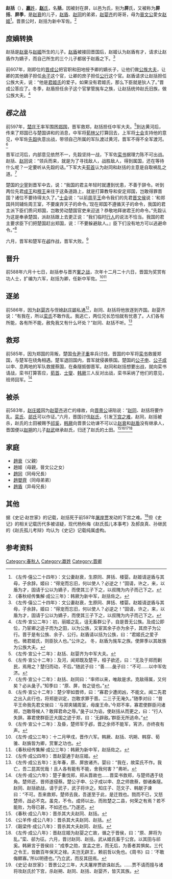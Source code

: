 {{Otheruses|subject=春秋时期[[赵衰|赵衰]]的儿子|other=战国时期赵国[[趙奢|趙奢]]的兒子|赵括}}

{{Infobox 先秦人物
|名稱=赵括
|別稱=屏括、屏季
|姓=[[嬴姓|嬴姓]]
|氏=[[趙氏|趙氏]]、屏氏
|名=括
|字=
|別名=
|別字=
|諡號=
|時代=春秋時期（東周）
|國家=晉國
|身份=趙氏宗主
|官位=[[晋国|晋国]][[公族大夫|公族大夫]]（前607年）<ref name="2years"></ref><br>[[晋国|晋国]][[中军大夫|中军大夫]]（前597年）<ref name="12years"></ref><br>[[晋国|晋国]][[新中军佐|新中军佐]] （前587年）<ref name="3years"></ref><ref name="autogenerated2"></ref>
|爵位=
|出生日期=
|出生地點=
|逝世日期=前583年
|逝世地點=
|在位年代=
|父=[[趙衰|趙衰]]
|母=趙姬
|正妻=
|妾=
|夫=
|子女=
|太子=
|都城=
|居所=
|墓葬=
|著作=
}}

'''赵括'''（{{bd||？|前583年||catIdx=Z}}），[[嬴姓|'''嬴'''姓]]，[[赵氏|'''赵'''氏]]，名'''括'''，因被封在屏，以邑为氏，别为'''屏'''氏，又被称为'''屏括'''、'''屏季'''，是[[赵衰|赵衰]]的儿子，[[赵盾|赵盾]]、[[赵同|赵同]]的弟弟，[[赵婴齐_(春秋)|赵婴齐]]的哥哥，母为[[晉文公|晉文公]]愛女[[赵姬_(晋国)|赵姬]]<ref name=autogenerated1>《左传·僖公二十四年》：文公妻赵衰，生原同、屏括、楼婴。赵姬请逆盾与其母，子余辞。姬曰：“得宠而忘旧，何以使人？必逆之！”固请，许之，来，以盾为才，固请于公以为嫡子，而使其三子下之，以叔隗为内子而己下之。</ref>。晋景公时，赵括为新中军佐。<ref name=autogenerated2>《春秋经传集解·成公三年》：韩厥为新中军，赵括佐之。</ref>

== 庶嫡转换 ==
赵括是[[赵衰|赵衰]]与[[赵姬_(晋国)|赵姬]]所生的儿子。[[赵盾|赵盾]]被接回晋国后，赵姬认为赵盾有才，请求让赵盾作为嫡子，而自己所生的三个儿子都居于赵盾之下。<ref name=autogenerated1>《左传·僖公二十四年》：文公妻赵衰，生原同、屏括、楼婴。赵姬请逆盾与其母，子余辞。姬曰：“得宠而忘旧，何以使人？必逆之！”固请，许之，来，以盾为才，固请于公以为嫡子，而使其三子下之，以叔隗为内子而己下之。</ref>

前607年，刚即位的[[晋成公|晋成公]]把官职和田地授予卿的嫡长子，让他们做[[公族大夫|公族大夫]]，让卿的其他嫡子担任[[余子|余子]]这个官，让卿的庶子担任[[公行_(官职)|公行]]这个官。赵盾请求让赵括担任公族大夫，说：“他是[[赵姬_(晋国)|君姬氏]]的爱子。如果没有君姬氏，那么下臣就是狄人了。”晋成公答应了。冬季，赵盾担任余子这个官掌管旄车之族，让赵括统帅赵氏旧族，做公族大夫。<ref name="2years">《左传·宣公二年》：初，丽姬之乱，诅无畜群公子，自是晋无公族。及成公即位，乃宦卿之适子而为之田，以为公族，又宦其余子亦为余子，其庶子为公行。晋于是有公族、余子、公行。赵盾请以括为公族，曰：“君姬氏之爱子也。微君姬氏，则臣狄人也。”公许之。
冬，赵盾为旄车之族。使屏季以其故族为公族大夫。</ref>

== 邲之战 ==
{{main|邲之战}} 
前597年，[[楚庄王|楚庄王]]率军围困[[郑国|郑国]]，晋军救郑，赵括担任中军大夫。<ref name="12years">《左传·宣公十二年》：赵括、赵婴齐为中军大夫。</ref>到达黄河后，传来了郑国已与楚国讲和的消息，中军将[[荀林父|荀林父]]打算回去，上军将[[士会|士会]]支持他的意见，中军佐[[先縠|先縠]]执意出战，带领自己所属的军队渡过黄河，晋军不得不全军渡河。<ref>《左传·宣公十二年》：及河，闻郑既及楚平，桓子欲还，曰：“无及于郑而剿民，焉用之？楚归而动，不后。”随武子曰：“善……彘子曰：“不可……以中军佐济。</ref>

晋军过河后，内部意见依然不一，先縠坚持一战，下军佐[[栾书|栾书]]据理力陈不可出战。赵括、[[赵同|赵同]]说：“领兵而来，就是为了寻找敌人，战胜敌人，得到属国，还在等待什么呢？一定要听从先縠的话。”下军大夫[[荀首|荀首]]认为赵同和赵括的主意是自取祸乱之道。<ref>《左传·宣公十二年》：赵括、赵同曰：“率师以来，唯敌是求。克敌得属，又何矣？必从彘子。”知季曰：“原、屏，咎之徒也。”</ref>

楚国的[[少宰|少宰]]到晋军中去，说：“我国的君主年轻时就遭到忧患，不善于辞令。听到两位先君[[楚成王|成王]]和[[楚穆王|穆王]]来往于这条道路上，就是打算教导和安定郑国，岂敢得罪晋国？诸位不要待得太久了。”[[士会|士会]]说：“以前[[周平王|周平王]]命令我们的先君[[晋文侯|晋文侯]]说：‘和郑国共同辅佐周王室，不要废弃天子的命令。’现在郑国不遵循天子的命令，我国的君主派下臣们质问郑国，岂敢劳动楚国官吏来迎送？恭敬地拜谢君王的命令。”先縠认为这是奉承楚国，派赵括跟上去更正说：“我们临时[[行人_(官职)|行人]]的说法不恰当。我国的君主要求臣下们把楚国赶出郑国，说：『不要躲避敌人。』臣下们没有地方可以逃避命令。”<ref>《左传·宣公十二年》：楚少宰如晋师，曰：“寡君少遭闵凶，不能文。闻二先君之出入此行也，将郑是训定，岂敢求罪于晋。二三子无淹久。”随季对曰：“昔平王命我先君文侯曰：‘与郑夹辅周室，毋废王命。’今郑不率，寡君使群臣问诸郑，岂敢辱候人？敢拜君命之辱。”彘子以为谄，使赵括从而更之，曰：“行人失辞。寡君使群臣迁大国之迹于郑，曰：‘无辟敌。’群臣无所逃命。”</ref>

六月，晋军和楚军在[[邲之战|邲]]作战，晋军大败。<ref>《左传·宣公十二年》：及昏，楚师军于邲，晋之余师不能军，宵济，亦终夜有声。</ref>

==晋升==
前588年六月十七日，赵括参与晋齐[[鞌之战|鞌之战]]，次年十二月二十六日，晋国为奖赏有功人士，扩编为六军，赵括为卿，任新中军佐。<ref name="3years">《左传·成公三年》：十二月甲戌，晋作六军。韩厥、赵括、巩朔、韩穿、荀骓、赵旃皆为卿，赏鞌之功也。</ref><ref name=autogenerated2>《春秋经传集解·成公三年》：韩厥为新中军，赵括佐之。</ref>

==逐弟==
前586年，因为[[赵婴齐_(春秋)|赵婴齐]]与侄媳[[赵庄姬|赵庄姬]]私通<ref>《左传·成公四年》：晋赵婴通于赵庄姬。</ref>，赵同、赵括将他放逐到齐国。赵婴齐说：“有我在，所以[[栾氏|栾氏]]不敢作乱。我逃亡，两位兄长恐怕就有忧患了。人们各有所能，各有所不能，赦免我又有什么坏处？”赵同、赵括不听。<ref>《左传·成公五年》：五年春，原、屏放诸齐。婴曰：“我在，故栾氏不作。我亡，吾二昆其忧哉！且人各有能有不能，舍我何害？”弗听。</ref>

==救郑==
前585年，因为郑国的背叛，楚国[[令尹|令尹]][[子重|子重]]率兵讨伐，晋国的中军将[[栾书|栾书]]救援郑国，与楚军在绕角相遇。楚军退回国内，晋军就侵袭蔡国。楚国的[[公子申|公子申]]、[[公子成|公子成]]以申、息两地的军队救援蔡国，在桑隧抵御晋军。赵同和赵括想要出战，就向栾书请战，栾书打算答应，[[荀首|荀首]]、[[范文子|士燮]]、[[韩厥|韩厥]]三人反对出战，栾书采纳了他们的意见，班师回军。<ref>《左传·成公六年》：楚子重伐郑，郑从晋故也……晋栾书救郑，与楚师遇于绕角。楚师还，晋师遂侵蔡。楚公子申、公子成以申、息之师救蔡，御诸桑隧。赵同、赵括欲战，请于武子，武子将许之。知庄子、范文子、韩献子谏曰：“不可。吾来救郑，楚师去我，吾遂至于此，是迁戮也。戮而不已，又怒楚师，战必不克。虽克，不令。成师以出，而败楚之二县，何荣之有焉？若不能败，为辱已甚，不如还也。”乃遂还。</ref>

==被杀==
{{main|下宫之难}}
前583年，[[赵庄姬|赵庄姬]]因为[[赵婴齐_(春秋)|赵婴齐]]逃亡的缘故，向[[晋景公|晋景公]]诬陷说：“[[赵同|赵同]]、赵括将要作乱。[[栾氏|栾氏]]、[[郤氏|郤氏]]可以作证。”六月，晋国讨伐[[赵氏|赵氏]]，引发[[下宫之难|下宫之难]]，赵同，赵括被杀，赵氏的土田被赐予[[祁奚|祁奚]]，[[韩厥|韩厥]]向晋景公劝谏不可以让[[赵衰|赵衰]]和[[赵盾|赵盾]]没有继承人，晋国便以[[赵朔|赵朔]]的儿子[[赵武|赵武]]继承赵氏，归还了赵氏的土田。<ref>《春秋·成公八年》：晋杀其大夫赵同、赵括。</ref><ref>《公羊传·成公八年》：晋杀其大夫赵同、赵括。</ref><ref>《穀梁传·成公八年》：晋杀其大夫赵同、赵括。</ref><ref>《左传·成公八年》：晋赵庄姬为赵婴之亡故，谮之于晋侯，曰：“原、屏将为乱。”栾、郤为征。六月，晋讨赵同、赵括。武从姬氏畜于公宫。以其田与祁奚。韩厥言于晋侯曰：“成季之勋，宣孟之忠，而无后，为善者其惧矣。三代之令王，皆数百年保天之禄。夫岂无辟王，赖前哲以免也。《周书》曰：‘不敢侮鳏寡。’所以明德也。”乃立武，而反其田焉。</ref>

==家庭==
* [[趙衰|趙衰]]（父親）
* 趙姬（母親，晉文公之女）
* [[趙同|趙同]]（同母兄長）
* [[趙嬰齊|趙嬰齊]]（同母弟弟）
* [[趙盾|趙盾]]（异母兄長）

==其他==
据《史记·赵世家》的记载，赵括死于前597年[[屠岸贾|屠岸贾]]发动的下宫之难。<ref>《史记·赵世家》：晋景公之三年，大夫屠岸贾欲诛赵氏。……贾不请而擅与诸将攻赵氏於下宫，杀赵朔、赵同、赵括、赵婴齐，皆灭其族。</ref>但《史记》的相关记载历代多被诘疑，现代杨秋梅《赵氏孤儿本事考》及郝良真、孙继民的《赵氏孤儿考辩》均认为《史记》记载纯属虚构。

== 参考资料 ==
{{reflist}}
{{赵国君主}}
{{start box}}
{{s-before|[[赵盾|赵盾]]}}
{{s-title|[[晉國|晉國]][[赵氏|赵氏]]宗主|前607年—前583年}}
{{s-after|[[赵武|赵武]]}}
{{s-before|不明}}
{{s-title|[[晋国|晋国]][[公族大夫|公族大夫]]|前607年—前583年}}
{{s-after|不明}}
{{s-before|不明}}
{{s-title|[[晋国|晋国]][[中军大夫|中军大夫]]|前597年—前588年}}
{{s-after|不明}}
{{s-before|初次设置}}
{{s-title|[[晋国|晋国]]新中军佐|前588年—前583年}}
{{s-none|无|新中军裁撤}}
{{end box}}

[[Category:春秋人|Category:春秋人]]
[[Category:嬴姓|Category:嬴姓]]
[[Category:晋卿|Category:晋卿]]